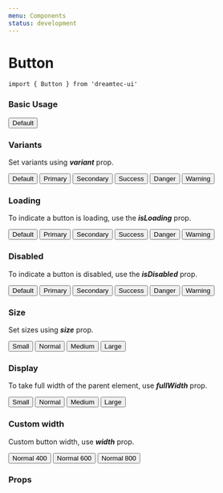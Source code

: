 ```yaml
---
menu: Components
status: development
---
```



# Button

```
import { Button } from 'dreamtec-ui'
```

### Basic Usage

<Playground>
  <Button>Default</Button>
</Playground>

### Variants

Set variants using ***variant*** prop.

<Playground>
  <ButtonGroups>
    <Button>Default</Button>
    <Button variant="primary">Primary</Button>
    <Button variant="secondary">Secondary</Button>
    <Button variant="success">Success</Button>
    <Button variant="danger">Danger</Button>
    <Button variant="warning">Warning</Button>
  </ButtonGroups>
</Playground>

### Loading

To indicate a button is loading, use the ***isLoading*** prop.

<Playground>
  <ButtonGroups>
    <Button isLoading>Default</Button>
    <Button isLoading variant="primary">Primary</Button>
    <Button isLoading variant="secondary">Secondary</Button>
    <Button isLoading variant="success">Success</Button>
    <Button isLoading variant="danger">Danger</Button>
    <Button isLoading variant="warning">Warning</Button>
  </ButtonGroups>
</Playground>

### Disabled

To indicate a button is disabled, use the ***isDisabled*** prop.

<Playground>
  <ButtonGroups>
    <Button isDisabled>Default</Button>
    <Button isDisabled variant="primary">Primary</Button>
    <Button isDisabled variant="secondary">Secondary</Button>
    <Button isDisabled variant="success">Success</Button>
    <Button isDisabled variant="danger">Danger</Button>
    <Button isDisabled variant="warning">Warning</Button>
  </ButtonGroups>
</Playground>

### Size

Set sizes using ***size*** prop.

<Playground>
  <ButtonGroups>
    <Button size="small">Small</Button>
    <Button size="normal">Normal</Button>
    <Button size="medium">Medium</Button>
    <Button size="large">Large</Button>
  </ButtonGroups>
</Playground>

### Display

To take full width of the parent element, use ***fullWidth*** prop.

<Playground>
  <ButtonGroups>
    <Button fullWidth size="small">Small</Button>
    <Button fullWidth size="normal">Normal</Button>
    <Button fullWidth size="medium">Medium</Button>
    <Button fullWidth size="large">Large</Button>
  </ButtonGroups>
</Playground>

### Custom width

Custom button width, use ***width*** prop.

<Playground>
  <ButtonGroups>
    <Button width={400}>Normal 400</Button>
    <Button width={600}>Normal 600</Button>
    <Button width={800}>Normal 800</Button>
  </ButtonGroups>
</Playground>

### Props

<Props of={Button} />